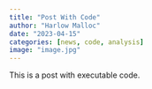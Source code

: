```yaml
---
title: "Post With Code"
author: "Harlow Malloc"
date: "2023-04-15"
categories: [news, code, analysis]
image: "image.jpg"
---
```


This is a post with executable code.
